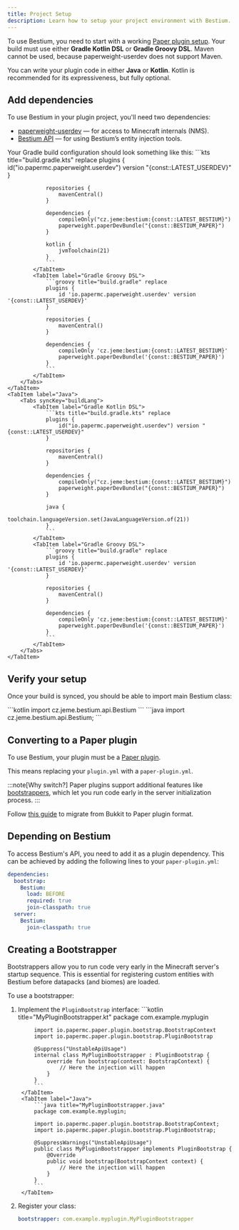 ```yaml
---
title: Project Setup
description: Learn how to setup your project environment with Bestium.
---
```



To use Bestium, you need to start with a working [Paper plugin setup](https://docs.papermc.io/paper/dev/project-setup/).
Your build must use either **Gradle Kotlin DSL** or **Gradle Groovy DSL**. Maven cannot be used, because paperweight-userdev
does not support Maven.

You can write your plugin code in either **Java** or **Kotlin**. Kotlin is recommended for its expressiveness,
but fully optional.

## Add dependencies

To use Bestium in your plugin project, you'll need two dependencies:
- [paperweight-userdev](https://docs.papermc.io/paper/dev/userdev/) — for access to Minecraft internals (NMS).
- [Bestium API](https://central.sonatype.com/artifact/cz.jeme/bestium) — for using Bestium’s entity injection tools.

Your Gradle build configuration should look something like this:
<Tabs syncKey="lang">
    <TabItem label="Kotlin">
        <Tabs syncKey="buildLang">
            <TabItem label="Gradle Kotlin DSL">
                ```kts title="build.gradle.kts" replace
                plugins {
                    id("io.papermc.paperweight.userdev") version "{const::LATEST_USERDEV}"
                }

                repositories {
                    mavenCentral()
                }

                dependencies {
                    compileOnly("cz.jeme:bestium:{const::LATEST_BESTIUM}")
                    paperweight.paperDevBundle("{const::BESTIUM_PAPER}")
                }

                kotlin {
                    jvmToolchain(21)
                }
                ```
            </TabItem>
            <TabItem label="Gradle Groovy DSL">
                ```groovy title="build.gradle" replace
                plugins {
                    id 'io.papermc.paperweight.userdev' version '{const::LATEST_USERDEV}'
                }

                repositories {
                    mavenCentral()
                }

                dependencies {
                    compileOnly 'cz.jeme:bestium:{const::LATEST_BESTIUM}'
                    paperweight.paperDevBundle('{const::BESTIUM_PAPER}')
                }
                ```
            </TabItem>
        </Tabs>
    </TabItem>
    <TabItem label="Java">
        <Tabs syncKey="buildLang">
            <TabItem label="Gradle Kotlin DSL">
                ```kts title="build.gradle.kts" replace
                plugins {
                    id("io.papermc.paperweight.userdev") version "{const::LATEST_USERDEV}"
                }

                repositories {
                    mavenCentral()
                }

                dependencies {
                    compileOnly("cz.jeme:bestium:{const::LATEST_BESTIUM}")
                    paperweight.paperDevBundle("{const::BESTIUM_PAPER}")
                }

                java {
                    toolchain.languageVersion.set(JavaLanguageVersion.of(21))
                }
                ```
            </TabItem>
            <TabItem label="Gradle Groovy DSL">
                ```groovy title="build.gradle" replace
                plugins {
                    id 'io.papermc.paperweight.userdev' version '{const::LATEST_USERDEV}'
                }

                repositories {
                    mavenCentral()
                }

                dependencies {
                    compileOnly 'cz.jeme:bestium:{const::LATEST_BESTIUM}'
                    paperweight.paperDevBundle('{const::BESTIUM_PAPER}')
                }
                ```
            </TabItem>
        </Tabs>
    </TabItem>
</Tabs>

## Verify your setup

Once your build is synced, you should be able to import main Bestium class:

<Tabs syncKey="lang">
    <TabItem label="Kotlin">
        ```kotlin
        import cz.jeme.bestium.api.Bestium
        ```
    </TabItem>
    <TabItem label="Java">
        ```java
        import cz.jeme.bestium.api.Bestium;
        ```
    </TabItem>
</Tabs>

## Converting to a Paper plugin

To use Bestium, your plugin must be a [Paper plugin](https://docs.papermc.io/paper/dev/getting-started/paper-plugins/).

This means replacing your `plugin.yml` with a `paper-plugin.yml`.

:::note[Why switch?]
Paper plugins support additional features like [bootstrappers](https://docs.papermc.io/paper/dev/getting-started/paper-plugins/#bootstrapper),
which let you run code early in the server initialization process.
:::

Follow [this guide](https://docs.papermc.io/paper/dev/getting-started/paper-plugins/) to migrate from Bukkit to Paper plugin format.

## Depending on Bestium

To access Bestium's API, you need to add it as a plugin dependency.
This can be achieved by adding the following lines to your `paper-plugin.yml`:

```yml title="paper-plugin.yml"
dependencies:
  bootstrap:
    Bestium:
      load: BEFORE
      required: true
      join-classpath: true
  server:
    Bestium:
      join-classpath: true
```

## Creating a Bootstrapper
Bootstrappers allow you to run code very early in the Minecraft server's startup sequence.
This is essential for registering custom entities with Bestium before datapacks (and biomes) are loaded.

To use a bootstrapper:
1. Implement the `PluginBootstrap` interface:
    <Tabs syncKey="lang">
        <TabItem label="Kotlin">
            ```kotlin title="MyPluginBootstrapper.kt"
            package com.example.myplugin

            import io.papermc.paper.plugin.bootstrap.BootstrapContext
            import io.papermc.paper.plugin.bootstrap.PluginBootstrap

            @Suppress("UnstableApiUsage")
            internal class MyPluginBootstrapper : PluginBootstrap {
                override fun bootstrap(context: BootstrapContext) {
                    // Here the injection will happen
                }
            }
            ```
        </TabItem>
        <TabItem label="Java">
            ```java title="MyPluginBootstrapper.java"
            package com.example.myplugin;

            import io.papermc.paper.plugin.bootstrap.BootstrapContext;
            import io.papermc.paper.plugin.bootstrap.PluginBootstrap;

            @SuppressWarnings("UnstableApiUsage")
            public class MyPluginBootstrapper implements PluginBootstrap {
                @Override
                public void bootstrap(BootstrapContext context) {
                    // Here the injection will happen
                }
            }
            ```
        </TabItem>
    </Tabs>
2. Register your class:
    ```yml title="paper-plugin.yml"
   bootstrapper: com.example.myplugin.MyPluginBootstrapper
   ```